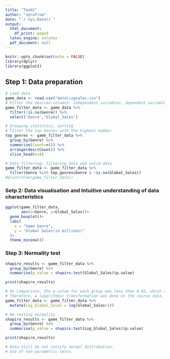```yaml
---
title: "TaskC"
author: "zerofrom"
date: "`r Sys.Date()`"
output:
  html_document:
    df_print: paged
  latex_engine: xelatex
  pdf_document: null
---
```


```r
knitr::opts_chunk$set(echo = FALSE)
library(dplyr)
library(ggplot2)
```
## Step 1: Data preparation
```r
# Load data
game_data <- read.csv("data\\vgsales.csv")
# Filter the desired columns: independent variables, dependent variables
game_filter_data <- game_data %>%
  filter(!is.na(Genre)) %>%
  select('Genre','Global_Sales')

# Grouping statistics, sorting
# Filter the top Genres with the highest number
top_genres <- game_filter_data %>%
  group_by(Genre) %>%
  summarise(Count=n()) %>%
  arrange(desc(Count)) %>%
  slice_head(n=4) 

# Data filtering: filtering data and valid data
game_filter_data <- game_filter_data %>%
  filter(Genre %in% top_genres$Genre & !is.na(Global_Sales))
#print(nrow(game_filter_data))
```

### Setp 2:  Data visualisation and Intuitive understanding of data characteristics
```r
ggplot(game_filter_data,
       aes(x=Genre, y=Global_Sales))+
  geom_boxplot()+
  labs(
    x = "Game Genre",
    y = "Global Sales(in millions)"
  )+
  theme_minimal()
```

### Step 3: Normality test
```r
shapiro_results <- game_filter_data %>%
  group_by(Genre) %>%
  summarise(p_value = shapiro.test(Global_Sales)$p.value)

print(shapiro_results)

# On comparison, the p-value for each group was less than 0.05, which does not satisfy normal distribution.
# Therefore, a logarithmic transformation was done on the source data.
game_filter_data <- game_filter_data %>%
  mutate(Log_Global_Sales = log(Global_Sales+1))

# Re-testing normality
shapiro_results <- game_filter_data %>%
  group_by(Genre) %>%
  summarise(p_value = shapiro.test(Log_Global_Sales)$p.value)

print(shapiro_results)

# Data still do not satisfy normal distribution.
# Use of non-parametric tests.
```

